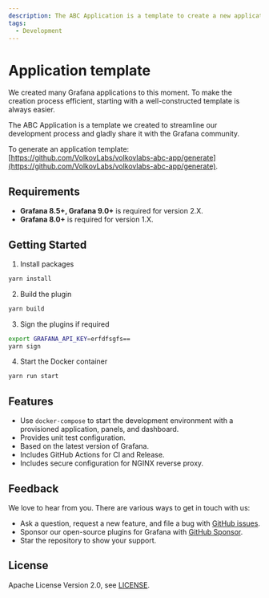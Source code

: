 ```yaml
---
description: The ABC Application is a template to create a new application plugin for Grafana.
tags:
  - Development
---
```


# Application template

We created many Grafana applications to this moment. To make the creation process efficient, starting with a well-constructed template is always easier.

The ABC Application is a template we created to streamline our development process and gladly share it with the Grafana community.

To generate an application template: [https://github.com/VolkovLabs/volkovlabs-abc-app/generate](https://github.com/VolkovLabs/volkovlabs-abc-app/generate).

## Requirements

- **Grafana 8.5+, Grafana 9.0+** is required for version 2.X.
- **Grafana 8.0+** is required for version 1.X.

## Getting Started

1. Install packages

```bash
yarn install
```

2. Build the plugin

```bash
yarn build
```

3. Sign the plugins if required

```bash
export GRAFANA_API_KEY=erfdfsgfs==
yarn sign
```

4. Start the Docker container

```bash
yarn run start
```

## Features

- Use `docker-compose` to start the development environment with a provisioned application, panels, and dashboard.
- Provides unit test configuration.
- Based on the latest version of Grafana.
- Includes GitHub Actions for CI and Release.
- Includes secure configuration for NGINX reverse proxy.

## Feedback

We love to hear from you. There are various ways to get in touch with us:

- Ask a question, request a new feature, and file a bug with [GitHub issues](https://github.com/volkovlabs/volkovlabs-abc-app/issues/new/choose).
- Sponsor our open-source plugins for Grafana with [GitHub Sponsor](https://github.com/sponsors/VolkovLabs).
- Star the repository to show your support.

## License

Apache License Version 2.0, see [LICENSE](https://github.com/volkovlabs/volkovlabs-abc-app/blob/main/LICENSE).
